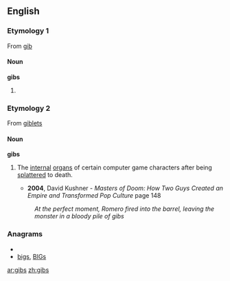 ==English==

===Etymology 1===
From [[gib]]
====Noun====
'''gibs'''

# {{plural of|gib}}

===Etymology 2===
{{wikipedia}}
From [[giblets]]

====Noun====
'''gibs''' {{pluralonly}}

# {{video games}} The [[internal]] [[organ]]s of certain computer game characters after being [[splatter]]ed to death. 
#*'''2004''', David Kushner - '' Masters of Doom: How Two Guys Created an Empire and Transformed Pop Culture '' page 148
#:''At the perfect moment, Romero fired into the barrel, leaving the monster in a bloody pile of gibs''

===Anagrams===
* {{alphagram|bgis}}
* [[bigs#English|bigs]], [[BIGs#English|BIGs]]

[[ar:gibs]]
[[zh:gibs]]